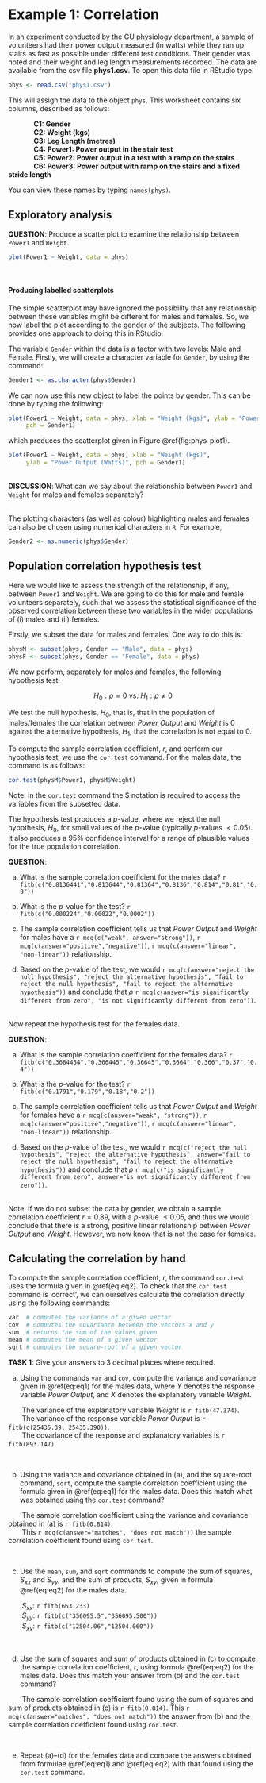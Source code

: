 # Example 1: Correlation

In an experiment conducted by the GU physiology department, a sample of volunteers had their power output measured (in watts) while they ran up stairs as fast as possible under different test conditions. Their gender was noted and their weight and leg length measurements recorded. The data are available from the csv file **phys1.csv**. To open this data file in RStudio type:
```r
phys <- read.csv("phys1.csv")
```

This will assign the data to the object `phys`. This worksheet contains six columns, described as follows:

|              **C1:  Gender**
|              **C2:  Weight (kgs)**
|              **C3:  Leg Length (metres)**
|              **C4:  Power1: Power output in the stair test**
|              **C5:  Power2: Power output in a test with a ramp on the stairs**
|              **C6:  Power3: Power output with ramp on the stairs and a fixed stride length**

You can view these names by typing `names(phys)`.

## Exploratory analysis

**QUESTION**: Produce a scatterplot to examine the relationship between `Power1` and `Weight`.

```r
plot(Power1 ~ Weight, data = phys)
```

<br>

#### Producing labelled scatterplots {-}

The simple scatterplot may have ignored the possibility that any relationship between these variables might be different for males and females. So, we now label the plot according to the gender of the subjects. The following provides one approach to doing this in RStudio.

The variable `Gender` within the data is a factor with two levels: Male and Female. Firstly, we will create a character variable for `Gender`, by using the command:

```r
Gender1 <- as.character(phys$Gender)
```

We can now use this new object to label the points by gender. This can be done by typing the following:

```r
plot(Power1 ~ Weight, data = phys, xlab = "Weight (kgs)", ylab = "Power Output (Watts)", 
     pch = Gender1)
```

which produces the scatterplot given in Figure \@ref(fig:phys-plot1).

```r
plot(Power1 ~ Weight, data = phys, xlab = "Weight (kgs)", 
     ylab = "Power Output (Watts)", pch = Gender1)
```

<br>
**DISCUSSION**: What can we say about the relationship between `Power1` and `Weight` for males and females separately?

<br>
The plotting characters (as well as colour) highlighting males and females can also be chosen using numerical characters in `R`. For example,
```r
Gender2 <- as.numeric(phys$Gender)
```

## Population correlation hypothesis test

Here we would like to assess the strength of the relationship, if any, between `Power1` and `Weight`. We are going to do this for male and female volunteers separately, such that we assess the statistical significance of the observed correlation between these two variables in the wider populations of (i) males and (ii) females.

Firstly, we subset the data for males and females. One way to do this is:

```r
physM <- subset(phys, Gender == "Male", data = phys)
physF <- subset(phys, Gender == "Female", data = phys)
```

We now perform, separately for males and females, the following hypothesis test:

<center> $H_0: \rho=0$     vs.    $H_1:\rho \ne 0$</center>

We test the null hypothesis, $H_0$, that is, that in the population of males/females the correlation between *Power Output* and *Weight* is 0 against the alternative hypothesis, $H_1$, that the correlation is not equal to 0.

To compute the sample correlation coefficient, $r$, and perform our hypothesis test, we use the `cor.test` command. For the males data, the command is as follows:

```r
cor.test(physM$Power1, physM$Weight)
```

Note: in the `cor.test` command the $ notation is required to access the variables from the subsetted data.

The hypothesis test produces a $p$-value, where we reject the null hypothesis, $H_0$, for small values of the $p$-value (typically $p$-values $< 0.05$). It also produces a 95% confidence interval for a range of plausible values for the true population correlation.

**QUESTION**: 

(a) What is the sample correlation coefficient for the males data? `r fitb(c("0.8136441","0.813644","0.81364","0.8136","0.814","0.81","0.8"))`

(b) What is the $p$-value for the test? `r fitb(c("0.000224","0.00022","0.0002"))`

(c) The sample correlation coefficient tells us that *Power Output* and *Weight* for males have a `r mcq(c("weak", answer="strong"))`, `r mcq(c(answer="positive","negative"))`, `r mcq(c(answer="linear", "non-linear"))` relationship.

(d) Based on the $p$-value of the test, we would `r mcq(c(answer="reject the null hypothesis", "reject the alternative hypothesis", "fail to reject the null hypothesis", "fail to reject the alternative hypothesis"))` and conclude that $\rho$ `r mcq(c(answer="is significantly different from zero", "is not significantly different from zero"))`.

<br>
Now repeat the hypothesis test for the females data.

**QUESTION**: 

(a) What is the sample correlation coefficient for the females data? `r fitb(c("0.3664454","0.366445","0.36645","0.3664","0.366","0.37","0.4"))`

(b) What is the $p$-value for the test? `r fitb(c("0.1791","0.179","0.18","0.2"))`

(c) The sample correlation coefficient tells us that *Power Output* and *Weight* for females have a `r mcq(c(answer="weak", "strong"))`, `r mcq(c(answer="positive","negative"))`, `r mcq(c(answer="linear", "non-linear"))` relationship.

(d) Based on the $p$-value of the test, we would `r mcq(c("reject the null hypothesis", "reject the alternative hypothesis", answer="fail to reject the null hypothesis", "fail to reject the alternative hypothesis"))` and conclude that $\rho$ `r mcq(c("is significantly different from zero", answer="is not significantly different from zero"))`.

<br>
Note: if we do not subset the data by gender, we obtain a sample correlation coefficient $r = 0.89$, with a $p$-value $\leq 0.05$, and thus we would conclude that there is a strong, positive linear relationship between *Power Output* and *Weight*. However, we now know that is not the case for females.

## Calculating the correlation by hand

To compute the sample correlation coefficient, $r$, the command `cor.test` uses the formula given in \@ref(eq:eq2). To check that the `cor.test` command is ‘correct’, we can ourselves calculate the correlation directly
using the following commands:
```r
var  # computes the variance of a given vector
cov  # computes the covariance between the vectors x and y
sum  # returns the sum of the values given
mean # computes the mean of a given vector
sqrt # computes the square-root of a given vector
```

**TASK 1**: Give your answers to 3 decimal places where required.

(a) Using the commands `var` and `cov`, compute the variance and covariance given in \@ref(eq:eq1) for the males data, where $Y$ denotes the response variable *Power Output*, and $X$ denotes the explanatory variable *Weight*.

|        The variance of the explanatory variable *Weight* is `r fitb(47.374)`.
|        The variance of the response variable *Power Output* is `r fitb(c(25435.39, 25435.390))`.
|        The covariance of the response and explanatory variables is `r fitb(893.147)`.

<br>

(b) Using the variance and covariance obtained in (a), and the square-root command, `sqrt`, compute the sample correlation coefficient using the formula given in \@ref(eq:eq1) for the males data. Does this match what was obtained using the `cor.test` command?

|        The sample correlation coefficient using the variance and covariance obtained in (a) is `r fitb(0.814)`.
|        This `r mcq(c(answer="matches", "does not match"))` the sample correlation coefficient found using `cor.test`.

<br>

(c) Use the `mean`, `sum`, and `sqrt` commands to compute the sum of squares, $S_{xx}$ and $S_{yy}$, and the sum of products, $S_{xy}$, given in formula \@ref(eq:eq2) for the males data.

|        $S_{xx}$: `r fitb(663.233)`
|        $S_{yy}$: `r fitb(c("356095.5","356095.500"))`
|        $S_{xy}$: `r fitb(c("12504.06","12504.060"))`

<br>

(d) Use the sum of squares and sum of products obtained in (c) to compute the sample correlation coefficient, $r$, using formula \@ref(eq:eq2) for the males data. Does this match your answer from (b) and the `cor.test` command?

|        The sample correlation coefficient found using the sum of squares and sum of products obtained in (c) is `r fitb(0.814)`. This `r mcq(c(answer="matches", "does not match"))` the answer from (b) and the sample correlation coefficient found using `cor.test`.

<br>

(e) Repeat (a)–(d) for the females data and compare the answers obtained from formulae \@ref(eq:eq1) and \@ref(eq:eq2) with that found using the `cor.test` command.

